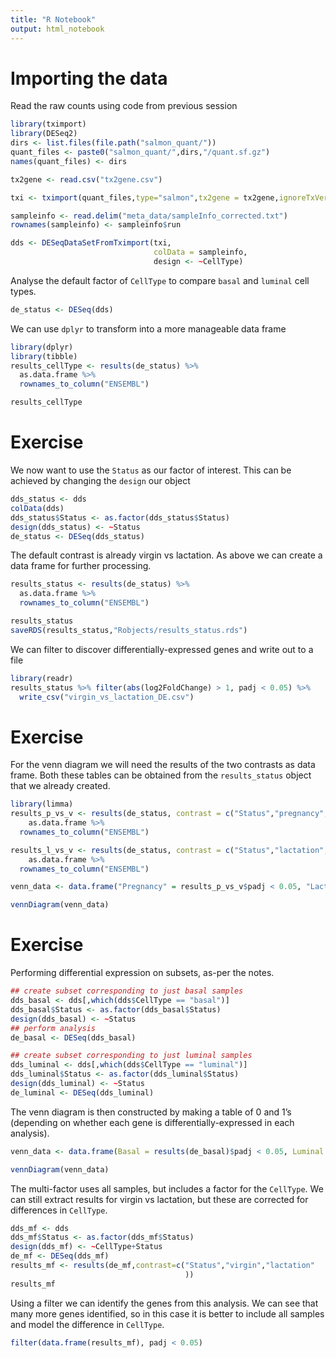 ```yaml
---
title: "R Notebook"
output: html_notebook
---
```



# Importing the data

Read the raw counts using code from previous session

```r
library(tximport)
library(DESeq2)
dirs <- list.files(file.path("salmon_quant/"))
quant_files <- paste0("salmon_quant/",dirs,"/quant.sf.gz")
names(quant_files) <- dirs

tx2gene <- read.csv("tx2gene.csv")

txi <- tximport(quant_files,type="salmon",tx2gene = tx2gene,ignoreTxVersion = TRUE)

sampleinfo <- read.delim("meta_data/sampleInfo_corrected.txt")
rownames(sampleinfo) <- sampleinfo$run

dds <- DESeqDataSetFromTximport(txi, 
                                colData = sampleinfo,
                                design <- ~CellType)

```

Analyse the default factor of `CellType` to compare `basal` and `luminal` cell types.

```r
de_status <- DESeq(dds)
```

We can use `dplyr` to transform into a more manageable data frame

```r
library(dplyr)
library(tibble)
results_cellType <- results(de_status) %>%
  as.data.frame %>% 
  rownames_to_column("ENSEMBL")  

results_cellType
```


# Exercise

We now want to use the `Status` as our factor of interest. This can be achieved by changing the `design` our object

```r
dds_status <- dds
colData(dds)
dds_status$Status <- as.factor(dds_status$Status)
design(dds_status) <- ~Status
de_status <- DESeq(dds_status)
```

The default contrast is already virgin vs lactation. As above we can create a data frame for further processing.

```r
results_status <- results(de_status) %>%
  as.data.frame %>% 
  rownames_to_column("ENSEMBL")  

results_status
saveRDS(results_status,"Robjects/results_status.rds")
```

We can filter to discover differentially-expressed genes and write out to a file

```r
library(readr)
results_status %>% filter(abs(log2FoldChange) > 1, padj < 0.05) %>% 
  write_csv("virgin_vs_lactation_DE.csv")
```

# Exercise

For the venn diagram we will need the results of the two contrasts as data frame. Both these tables can be obtained from the `results_status` object that we already created.

```r
library(limma)
results_p_vs_v <- results(de_status, contrast = c("Status","pregnancy","virgin")) %>% 
    as.data.frame %>% 
  rownames_to_column("ENSEMBL")  

results_l_vs_v <- results(de_status, contrast = c("Status","lactation","virgin")) %>% 
    as.data.frame %>% 
  rownames_to_column("ENSEMBL")  

venn_data <- data.frame("Pregnancy" = results_p_vs_v$padj < 0.05, "Lactation" = results_l_vs_v$padj < 0.05)

vennDiagram(venn_data)
```

# Exercise

Performing differential expression on subsets, as-per the notes.

```r
## create subset corresponding to just basal samples
dds_basal <- dds[,which(dds$CellType == "basal")]
dds_basal$Status <- as.factor(dds_basal$Status)
design(dds_basal) <- ~Status
## perform analysis
de_basal <- DESeq(dds_basal)
```

```r
## create subset corresponding to just luminal samples
dds_luminal <- dds[,which(dds$CellType == "luminal")]
dds_luminal$Status <- as.factor(dds_luminal$Status)
design(dds_luminal) <- ~Status
de_luminal <- DESeq(dds_luminal)
```

The venn diagram is then constructed by making a table of 0 and 1's (depending on whether each gene is differentially-expressed in each analysis).

```r
venn_data <- data.frame(Basal = results(de_basal)$padj < 0.05, Luminal  = results(de_luminal)$padj<0.05)

vennDiagram(venn_data)
```
The multi-factor uses all samples, but includes a factor for the `CellType`. We can still extract results for virgin vs lactation, but these are corrected for differences in `CellType`.

```r
dds_mf <- dds
dds_mf$Status <- as.factor(dds_mf$Status)
design(dds_mf) <- ~CellType+Status
de_mf <- DESeq(dds_mf)
results_mf <- results(de_mf,contrast=c("Status","virgin","lactation"
                                       ))
results_mf
```

Using a filter we can identify the genes from this analysis. We can see that many more genes identified, so in this case it is better to include all samples and model the difference in `CellType`.

```r
filter(data.frame(results_mf), padj < 0.05)
```


